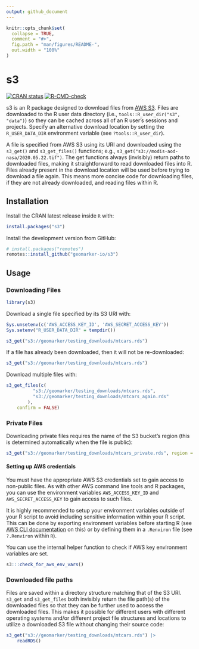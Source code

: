 ```yaml
---
output: github_document
---
```


<!-- README.md is generated from README.Rmd. Please edit that file -->

```r
knitr::opts_chunk$set(
  collapse = TRUE,
  comment = "#>",
  fig.path = "man/figures/README-",
  out.width = "100%"
)
```

# s3 

<!-- badges: start -->
[![CRAN status](https://www.r-pkg.org/badges/version/s3)](https://CRAN.R-project.org/package=s3)
[![R-CMD-check](https://github.com/geomarker-io/s3/actions/workflows/R-CMD-check.yaml/badge.svg)](https://github.com/geomarker-io/s3/actions/workflows/R-CMD-check.yaml)
<!-- badges: end -->

s3 is an R package designed to download files from [AWS S3](<https://aws.amazon.com/s3/>). Files are downloaded to the R user data directory (i.e., `tools::R_user_dir("s3", "data")`) so they can be cached across all of an R user's sessions and projects. Specify an alternative download location by setting the `R_USER_DATA_DIR` environment variable (see `?tools::R_user_dir`). 

A file is specified from AWS S3 using its URI and downloaded using the `s3_get()` and `s3_get_files()` functions; e.g., `s3_get("s3://modis-aod-nasa/2020.05.22.tif")`. The get functions always (invisibly) return paths to downloaded files, making it straightforward to read downloaded files into R. Files already present in the download location will be used before trying to download a file again. This means more concise code for downloading files, if they are not already downloaded, and reading files within R.

## Installation

Install the CRAN latest release inside `R` with:

```r
install.packages("s3")
```

Install the development version from GitHub:

```r
# install.packages("remotes")
remotes::install_github("geomarker-io/s3")
```

## Usage

### Downloading Files

```r
library(s3)
```

Download a single file specified by its S3 URI with:

```r
Sys.unsetenv(c('AWS_ACCESS_KEY_ID', 'AWS_SECRET_ACCESS_KEY'))
Sys.setenv("R_USER_DATA_DIR" = tempdir())
```

```r
s3_get("s3://geomarker/testing_downloads/mtcars.rds")
```

If a file has already been downloaded, then it will not be re-downloaded:

```r
s3_get("s3://geomarker/testing_downloads/mtcars.rds")
```

Download multiple files with:

```r
s3_get_files(c(
          "s3://geomarker/testing_downloads/mtcars.rds",
          "s3://geomarker/testing_downloads/mtcars_again.rds"
        ),
	confirm = FALSE)
```

### Private Files

Downloading private files requires the name of the S3 bucket's region (this is determined automatically when the file is public):

```r
s3_get("s3://geomarker/testing_downloads/mtcars_private.rds", region = "us-east-2")
```

#### Setting up AWS credentials

You must have the appropriate AWS S3 credentials set to gain access to non-public files. As with other AWS command line tools and R packages, you can use the environment variables `AWS_ACCESS_KEY_ID` and `AWS_SECRET_ACCESS_KEY` to gain access to such files. 

It is highly recommended to setup your environment variables outside of your R script to avoid including sensitive information within your R script. This can be done by exporting environment variables before starting R (see [AWS CLI documentation](https://docs.aws.amazon.com/cli/latest/userguide/cli-configure-envvars.html) on this) or by defining them in a `.Renviron` file (see `?.Renviron` within `R`).

You can use the internal helper function to check if AWS key environment variables are set.

```r
s3:::check_for_aws_env_vars()
```

### Downloaded file paths

Files are saved within a directory structure matching that of the S3 URI. `s3_get` and `s3_get_files` both invisibly return the file path(s) of the downloaded files so that they can be further used to access the downloaded files. This makes it possible for different users with different operating systems and/or different project file structures and locations to utilize a downloaded S3 file without changing their source code:

```r
s3_get("s3://geomarker/testing_downloads/mtcars.rds") |>
    readRDS()
```
